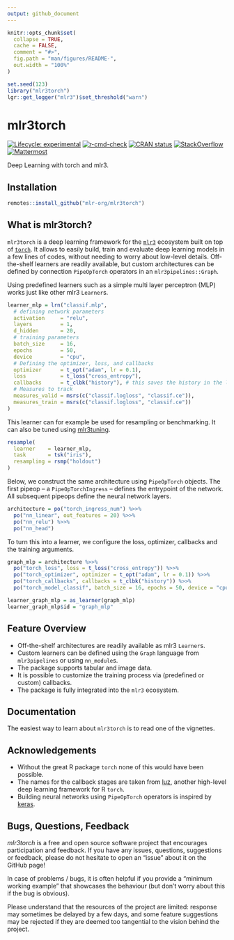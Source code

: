 ```yaml
---
output: github_document
---
```


<!-- README.md is generated from README.Rmd. Please edit that file -->

```r
knitr::opts_chunk$set(
  collapse = TRUE,
  cache = FALSE,
  comment = "#>",
  fig.path = "man/figures/README-",
  out.width = "100%"
)

set.seed(123)
library("mlr3torch")
lgr::get_logger("mlr3")$set_threshold("warn")
```



# mlr3torch

<!-- badges: start -->
[![Lifecycle: experimental](https://img.shields.io/badge/lifecycle-experimental-orange.svg)](https://lifecycle.r-lib.org/articles/stages.html#experimental)
[![r-cmd-check](https://github.com/mlr-org/mlr3torch/actions/workflows/r-cmd-check.yml/badge.svg)](https://github.com/mlr-org/mlr3torch/actions/workflows/r-cmd-check.yml)
[![CRAN status](https://www.r-pkg.org/badges/version/mlr3torch)](https://CRAN.R-project.org/package=mlr3torch)
[![StackOverflow](https://img.shields.io/badge/stackoverflow-mlr3-orange.svg)](https://stackoverflow.com/questions/tagged/mlr3)
[![Mattermost](https://img.shields.io/badge/chat-mattermost-orange.svg)](https://lmmisld-lmu-stats-slds.srv.mwn.de/mlr_invite/)
<!-- badges: end -->

Deep Learning with torch and mlr3.

## Installation

```r
remotes::install_github("mlr-org/mlr3torch")
```

## What is mlr3torch?


`mlr3torch` is a deep learning framework for the [`mlr3`](https://mlr-org.com) ecosystem built on top of [`torch`](https://torch.mlverse.org/).
It allows to easily build, train and evaluate deep learning models in a few lines of codes, without needing to worry about low-level details.
Off-the-shelf learners are readily available, but custom architectures can be defined by connection `PipeOpTorch` operators in an `mlr3pipelines::Graph`.

Using predefined learners such as a simple multi layer perceptron (MLP) works just like other mlr3 `Learner`s.

```r
learner_mlp = lrn("classif.mlp",
  # defining network parameters
  activation     = "relu",
  layers         = 1,
  d_hidden       = 20,
  # training parameters
  batch_size     = 16,
  epochs         = 50,
  device         = "cpu",
  # Defining the optimizer, loss, and callbacks
  optimizer      = t_opt("adam", lr = 0.1),
  loss           = t_loss("cross_entropy"),
  callbacks      = t_clbk("history"), # this saves the history in the learner
  # Measures to track
  measures_valid = msrs(c("classif.logloss", "classif.ce")),
  measures_train = msrs(c("classif.logloss", "classif.ce"))
)
```

This learner can for example be used for resampling or benchmarking.
It can also be tuned using [mlr3tuning](https://mlr3tuning.mlr-org.com/).

```r
resample(
  learner    = learner_mlp,
  task       = tsk("iris"),
  resampling = rsmp("holdout")
)
```

Below, we construct the same architecture using `PipeOpTorch` objects.
The first pipeop -- a `PipeOpTorchIngress` -- defines the entrypoint of the network.
All subsequent pipeops define the neural network layers.

```r
architecture = po("torch_ingress_num") %>>%
  po("nn_linear", out_features = 20) %>>%
  po("nn_relu") %>>%
  po("nn_head")
```

To turn this into a learner, we configure the loss, optimizer, callbacks and the training arguments.

```r
graph_mlp = architecture %>>%
  po("torch_loss", loss = t_loss("cross_entropy")) %>>%
  po("torch_optimizer", optimizer = t_opt("adam", lr = 0.1)) %>>%
  po("torch_callbacks", callbacks = t_clbk("history")) %>>%
  po("torch_model_classif", batch_size = 16, epochs = 50, device = "cpu")

learner_graph_mlp = as_learner(graph_mlp)
learner_graph_mlp$id = "graph_mlp"
```

## Feature Overview

* Off-the-shelf architectures are readily available as mlr3 `Learner`s.
* Custom learners can be defined using the `Graph` language from `mlr3pipelines` or using `nn_module`s.
* The package supports tabular and image data.
* It is possible to customize the training process via (predefined or custom) callbacks.
* The package is fully integrated into the `mlr3` ecosystem.

## Documentation

The easiest way to learn about `mlr3torch` is to read one of the vignettes.

## Acknowledgements

* Without the great R package `torch` none of this would have been possible.
* The names for the callback stages are taken from [luz](https://mlverse.github.io/luz/), another high-level deep learning framework for R `torch`.
* Building neural networks using `PipeOpTorch` operators is inspired by [keras](https://keras.io/).

## Bugs, Questions, Feedback

*mlr3torch* is a free and open source software project that
encourages participation and feedback. If you have any issues,
questions, suggestions or feedback, please do not hesitate to open an
“issue” about it on the GitHub page\!

In case of problems / bugs, it is often helpful if you provide a
“minimum working example” that showcases the behaviour (but don’t
worry about this if the bug is obvious).

Please understand that the resources of the project are limited:
response may sometimes be delayed by a few days, and some feature
suggestions may be rejected if they are deemed too tangential to the
vision behind the project.
